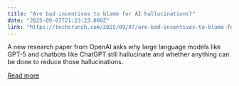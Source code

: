 ```yaml
---
title: "Are bad incentives to blame for AI hallucinations?"
date: "2025-09-07T21:23:23.000Z"
link: "https://techcrunch.com/2025/09/07/are-bad-incentives-to-blame-for-ai-hallucinations/"
---
```


A new research paper from OpenAI asks why large language models like GPT-5 and chatbots like ChatGPT still hallucinate and whether anything can be done to reduce those hallucinations.

[Read more](https://techcrunch.com/2025/09/07/are-bad-incentives-to-blame-for-ai-hallucinations/)
